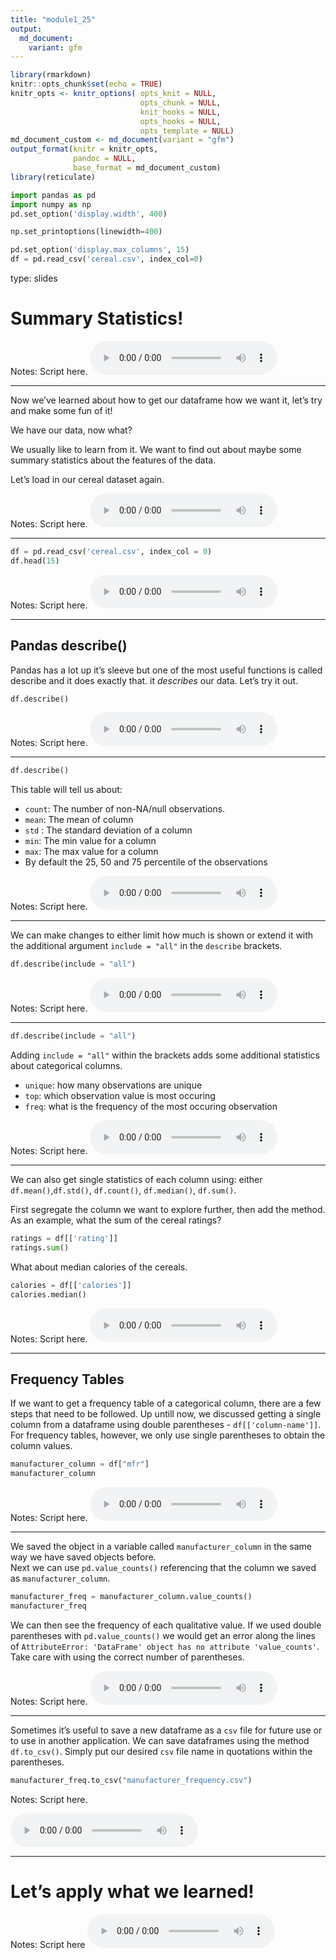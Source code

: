 ```yaml
---
title: "module1_25"
output: 
  md_document:
    variant: gfm
---
```



```r
library(rmarkdown)
knitr::opts_chunk$set(echo = TRUE)
knitr_opts <- knitr_options( opts_knit = NULL,
                             opts_chunk = NULL,
                             knit_hooks = NULL,
                             opts_hooks = NULL,
                             opts_template = NULL)
md_document_custom <- md_document(variant = "gfm")
output_format(knitr = knitr_opts,
              pandoc = NULL,
              base_format = md_document_custom)
library(reticulate)
```


```python
import pandas as pd
import numpy as np
pd.set_option('display.width', 400)

np.set_printoptions(linewidth=400)

pd.set_option('display.max_columns', 15)
df = pd.read_csv('cereal.csv', index_col=0)
```


type: slides

# Summary Statistics!

Notes: Script here.
<html>
<audio controls >
<source src="placeholder_audio.mp3" />
</audio></html>

---

Now we've learned about how to get our dataframe how we want it, let's try and make some fun of it!

We have our data, now what? 

We usually like to learn from it. We want to find out about maybe some summary statistics about the features of the data. 

Let's load in our cereal dataset again. 

Notes: Script here.
<html>
<audio controls >
  <source src="placeholder_audio.mp3" />
</audio></html>

---

```python
df = pd.read_csv('cereal.csv', index_col = 0)
df.head(15)
```

Notes: Script here.
<html>
<audio controls >
  <source src="placeholder_audio.mp3" />
</audio></html>

---

## Pandas describe()

Pandas has a lot up it's sleeve but one of the most useful functions is called describe and it does exactly that. it _describes_ our data.  Let's try it out. 


```python
df.describe()
```



Notes: Script here.
<html>
<audio controls >
  <source src="placeholder_audio.mp3" />
</audio></html>

---

```python
df.describe()
```


This table will tell us about:

- `count`: The number of non-NA/null observations.
- `mean`: The mean of  column 
- `std` : The standard deviation of a column
- `min`: The min value for a column
- `max`: The max value for a column 
- By default the 25, 50 and 75 percentile of the observations

Notes: Script here.
<html>
<audio controls >
  <source src="placeholder_audio.mp3" />
</audio></html>

---

We can make changes to either limit how much is shown or extend it with the additional argument `include = "all"` in the `describe` brackets. 

```python
df.describe(include = "all")
```


Notes: Script here.
<html>
<audio controls >
  <source src="placeholder_audio.mp3" />
</audio></html>

---

```python
df.describe(include = "all")
```

Adding `include = "all"` within the brackets adds some additional statistics about categorical columns.

- `unique`: how many observations are unique
- `top`: which observation value is most occuring
- `freq`: what is the frequency of the most occuring observation 

Notes: Script here.
<html>
<audio controls >
  <source src="placeholder_audio.mp3" />
</audio></html>


---

We can also get single statistics of each column using:
either `df.mean()`,`df.std()`, `df.count()`, `df.median()`, `df.sum()`. 

First segregate the column we want to explore further, then add the method. 
As an example, what the sum of the cereal ratings?


```python
ratings = df[['rating']]
ratings.sum()
```

What about median calories of the cereals. 


```python
calories = df[['calories']]
calories.median()
```


Notes: Script here.
<html>
<audio controls >
  <source src="placeholder_audio.mp3" />
</audio></html>

---

## Frequency Tables

If we want to get a frequency table of a categorical column, there are a few steps that need to be followed. 
Up untill now,  we discussed getting a single column from a dataframe using double parentheses - `df[['column-name']]`. For frequency tables, however, we only use single parentheses to obtain the column values.

```python
manufacturer_column = df["mfr"]
manufacturer_column
```

Notes: Script here.
<html>
<audio controls >
  <source src="placeholder_audio.mp3" />
</audio></html>

---

We saved the object in a variable called `manufacturer_column` in the same way we have saved objects before.    
Next we can use `pd.value_counts()` referencing that the column we saved as `manufacturer_column`.  


```python
manufacturer_freq = manufacturer_column.value_counts()
manufacturer_freq
```

We can then see the frequency of each qualitative value.
If we used double parentheses with `pd.value_counts()` we would get an error along the lines of `AttributeError: 'DataFrame' object has no attribute 'value_counts'`. Take care with using the correct number of parentheses. 

Notes: Script here.
<html>
<audio controls >
<source src="placeholder_audio.mp3" />
</audio></html>

---

Sometimes it's useful to save a new dataframe as a `csv` file for future use or to use in another application. We can save dataframes using the method `df.to_csv()`. Simply put our desired `csv` file name in quotations within the parentheses. 

```python
manufacturer_freq.to_csv("manufacturer_frequency.csv")
```


Notes: Script here.

<html>
<audio controls >
<source src="placeholder_audio.mp3" />
</audio></html>

---



# Let’s apply what we learned!

Notes: Script here
<html>
<audio controls >
  <source src="placeholder_audio.mp3" />
</audio></html>
